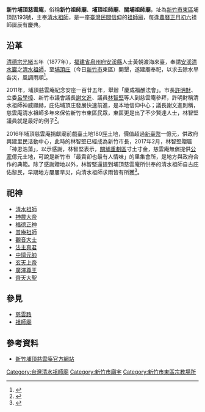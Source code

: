 {{東亞廟宇
| name = 新竹埔頂慈雲庵
| img = 
| img_capt =
| image_width = 260px
| location = [[新竹市|新竹市]][[東區_(新竹市)|東區]][[埔頂_(新竹市)|埔頂]]
| god = [[清水祖師|清水祖師]]
| type = 
| struct = 臺灣傳統宮廟
| open_year = [[臺灣清治時期|臺灣清治時期]]
| cere_date = 農曆正月初六（祖師聖誕）
| people =
| cultural_collection = 
}}

'''新竹埔頂慈雲庵'''，俗稱'''新竹祖師廟'''、'''埔頂祖師廟'''、'''關埔祖師廟'''，址為[[新竹市|新竹市]][[東區_(新竹市)|東區]]埔頂路193號，主奉[[清水祖師|清水祖師]]，是一座[[臺灣民間信仰|臺灣民間信仰]]的[[祖師廟|祖師廟]]，每逢[[農曆|農曆]][[正月初六|正月初六]]祖師誕辰有慶典。

==沿革==
[[清德宗|清德宗]][[光緒|光緒]]五年（1877年），[[福建省|福建省]][[泉州府|泉州府]][[安溪縣|安溪縣]]人士黃朝渡海來臺，奉請[[安溪清水巖|安溪清水巖]]之[[清水祖師|清水祖師]]，至[[埔頂_(新竹市)|埔頂庄]]（今日[[新竹市|新竹市]]東區）開墾，遂建廟奉祀，以求去除水旱各災，風調雨順<ref>{{Cite web |url=http://www.nanchens.com/qszs/qzsz03/qzsz03046.htm |title=新竹市埔頂慈雲庵 |access-date=2017-03-04 |archive-date=2019-12-30 |archive-url=https://web.archive.org/web/20191230003718/http://www.nanchens.com/qszs/qzsz03/qzsz03046.htm |dead-url=no }}</ref>。

2011年，埔頂慈雲庵紀念安座一百廿五年，舉辦「慶成福醮法會」。市長[[許明財|許明財]]、立委[[呂學樟|呂學樟]]、新竹市議會議長[[謝文進|謝文進]]、議員[[林智堅|林智堅]]等人到慈雲庵參拜，許明財稱清水祖師神威顯赫，庇佑埔頂庄發展快速前進，是本地信仰中心；議長謝文進則稱，慈雲庵清水祖師多年來保佑新竹市東區民眾，東區更是出了不少賢達人士，林智堅議員就是最好的例子<ref>{{Cite web |url=http://www.nownews.com/n/2011/12/01/453332 |title=埔頂慈雲庵安座一百廿五年　廣大邀請市民同歡 |access-date=2017-03-04 |archive-date=2017-03-05 |archive-url=https://web.archive.org/web/20170305041001/http://www.nownews.com/n/2011/12/01/453332 |dead-url=no }}</ref>。

2016年埔頂慈雲庵捐獻廟前戲臺土地180[[坪|坪]]土地，價值超過[[新臺幣|新臺幣]]一億元，供政府興建里民活動中心，此時的林智堅已經成為新竹市長，2017年2月，林智堅贈匾「神恩浩蕩」，以示感謝，林智堅表示，[[關埔重劃區|關埔重劃區]]寸土寸金，慈雲庵無償提供[[公家|公家]]億元土地，可說是新竹市「最貴卻也最有人情味」的里集會所，是地方與政府合作的典範。除了感謝贈地以外，林智堅還提到埔頂慈雲庵所供奉的清水祖師自古庇佑黎民，早期地方屢屢旱災，向清水祖師求雨皆有所獲<ref>{{Cite web |url=http://www.hccg.gov.tw/ch/home.jsp?id=48&parentpath=0,16&mcustomize=municipalnews_view.jsp&dataserno=201702090009&aplistdn=ou=municipalnews,ou=message,ou=ap_root,o=hccg,c=tw&toolsflag=Y&mserno=201601300308 |title=埔頂慈雲庵造福鄉里 林智堅市長贈匾「神恩浩蕩」感謝 |access-date=2017-03-04 |archive-date=2019-06-10 |archive-url=https://web.archive.org/web/20190610113047/https://www.hccg.gov.tw/ch/home.jsp?id=48&parentpath=0,16&mcustomize=municipalnews_view.jsp&dataserno=201702090009&aplistdn=ou=municipalnews,ou=message,ou=ap_root,o=hccg,c=tw&toolsflag=Y&mserno=201601300308 |dead-url=no }}</ref>。

==祀神==
* [[清水祖師|清水祖師]]
* [[神農大帝|神農大帝]]
* [[福德正神|福德正神]]
* [[普庵祖師|普庵祖師]]
* [[觀音大士|觀音大士]]
* [[法主真君|法主真君]]
* [[中壇元帥|中壇元帥]]
* [[玄天上帝|玄天上帝]]
* [[廣澤尊王|廣澤尊王]]
* [[齊天大聖|齊天大聖]]

==參見==
* [[慈雲路|慈雲路]]
* [[祖師廟|祖師廟]]

==參考資料==
*[https://www.facebook.com/HsinchuPuding/ 新竹埔頂慈雲庵官方網站]

[[Category:台灣清水祖師廟|Category:台灣清水祖師廟]]
[[Category:新竹市廟宇|Category:新竹市廟宇]]
[[Category:新竹市東區宗教場所|Category:新竹市東區宗教場所]]